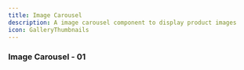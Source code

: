```yaml
---
title: Image Carousel
description: A image carousel component to display product images
icon: GalleryThumbnails
---
```



  ### Image Carousel - 01
<ComponentPreview 
  name="image-carousel-01"     
  classNameComponentContainer='min-h-[200px]' 
/>







